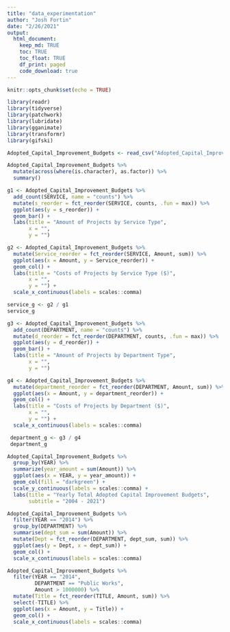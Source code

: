 ```yaml
---
title: "data_experimentation"
author: "Josh Fortin"
date: "2/26/2021"
output: 
  html_document:
    keep_md: TRUE
    toc: TRUE
    toc_float: TRUE
    df_print: paged
    code_download: true
---
```


```r
knitr::opts_chunk$set(echo = TRUE)
```

```r
library(readr)
library(tidyverse)
library(patchwork)
library(lubridate)
library(gganimate)
library(transformr)
library(gifski)
```

```r
Adopted_Capital_Improvement_Budgets <- read_csv("Adopted_Capital_Improvement_Budgets.csv")

Adopted_Capital_Improvement_Budgets %>% 
  mutate(across(where(is.character), as.factor)) %>% 
  summary()
```

```r
g1 <- Adopted_Capital_Improvement_Budgets %>% 
  add_count(SERVICE, name = "counts") %>% 
  mutate(s_reorder = fct_reorder(SERVICE, counts, .fun = max)) %>% 
  ggplot(aes(y = s_reorder)) +
  geom_bar() +
  labs(title = "Amount of Projects by Service Type",
       x = "",
       y = "") 

g2 <- Adopted_Capital_Improvement_Budgets %>% 
  mutate(Service_reorder = fct_reorder(SERVICE, Amount, sum)) %>% 
  ggplot(aes(x = Amount, y = Service_reorder)) +
  geom_col() +
  labs(title = "Costs of Projects by Service Type ($)",
       x = "",
       y = "") +
  scale_x_continuous(labels = scales::comma)

service_g <- g2 / g1
service_g
```

```r
g3 <- Adopted_Capital_Improvement_Budgets %>% 
  add_count(DEPARTMENT, name = "counts") %>% 
  mutate(d_reorder = fct_reorder(DEPARTMENT, counts, .fun = max)) %>% 
  ggplot(aes(y = d_reorder)) +
  geom_bar() +
  labs(title = "Amount of Projects by Department Type",
       x = "",
       y = "") 

g4 <- Adopted_Capital_Improvement_Budgets %>% 
  mutate(department_reorder = fct_reorder(DEPARTMENT, Amount, sum)) %>% 
  ggplot(aes(x = Amount, y = department_reorder)) +
  geom_col() +
  labs(title = "Costs of Projects by Department ($)",
       x = "",
       y = "") +
  scale_x_continuous(labels = scales::comma)

 department_g <- g3 / g4
 department_g
```

```r
Adopted_Capital_Improvement_Budgets %>% 
  group_by(YEAR) %>% 
  summarize(year_amount = sum(Amount)) %>% 
  ggplot(aes(x = YEAR, y = year_amount)) +
  geom_col(fill = "darkgreen") +
  scale_y_continuous(labels = scales::comma) +
  labs(title = "Yearly Total Adopted Capital Improvement Budgets",
       subtitle = "2004 - 2021")

Adopted_Capital_Improvement_Budgets %>% 
  filter(YEAR == "2014") %>% 
  group_by(DEPARTMENT) %>% 
  summarise(dept_sum = sum(Amount)) %>% 
  mutate(Dept = fct_reorder(DEPARTMENT, dept_sum, sum)) %>% 
  ggplot(aes(y = Dept, x = dept_sum)) +
  geom_col() +
  scale_x_continuous(labels = scales::comma)

Adopted_Capital_Improvement_Budgets %>% 
  filter(YEAR == "2014",
         DEPARTMENT == "Public Works",
         Amount > 1000000) %>% 
  mutate(Title = fct_reorder(TITLE, Amount, sum)) %>% 
  select(-TITLE) %>% 
  ggplot(aes(x = Amount, y = Title)) +
  geom_col() +
  scale_x_continuous(labels = scales::comma)

```

